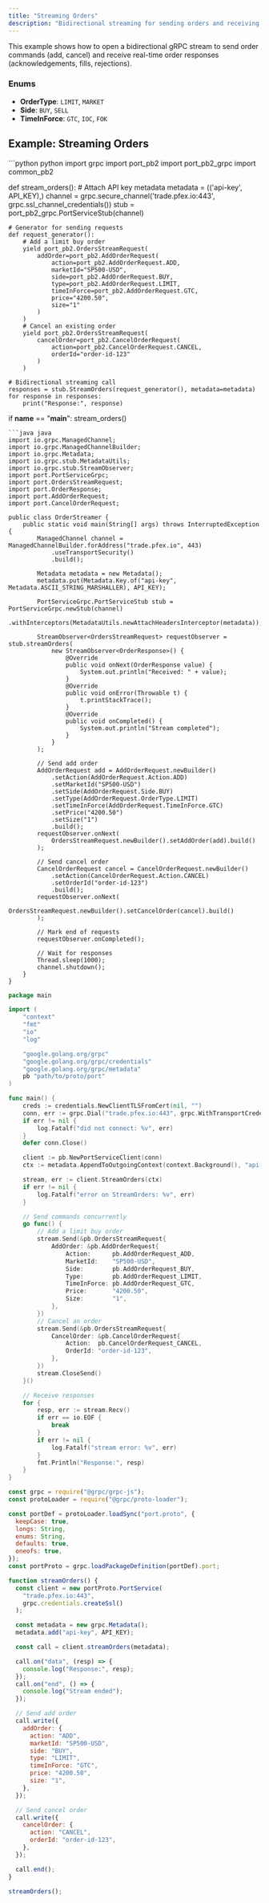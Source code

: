 ```yaml
---
title: "Streaming Orders"
description: "Bidirectional streaming for sending orders and receiving order responses"
---
```


<Note>
  This example shows how to open a bidirectional gRPC stream to send order
  commands (add, cancel) and receive real-time order responses
  (acknowledgements, fills, rejections).
</Note>

### Enums

- **OrderType**: `LIMIT`, `MARKET`
- **Side**: `BUY`, `SELL`
- **TimeInForce**: `GTC`, `IOC`, `FOK`

## Example: Streaming Orders

<CodeGroup>
```python python
import grpc
import port_pb2
import port_pb2_grpc
import common_pb2

def stream_orders(): # Attach API key metadata
    metadata = (('api-key', API_KEY),)
    channel = grpc.secure_channel('trade.pfex.io:443', grpc.ssl_channel_credentials())
    stub = port_pb2_grpc.PortServiceStub(channel)

    # Generator for sending requests
    def request_generator():
        # Add a limit buy order
        yield port_pb2.OrdersStreamRequest(
            addOrder=port_pb2.AddOrderRequest(
                action=port_pb2.AddOrderRequest.ADD,
                marketId="SP500-USD",
                side=port_pb2.AddOrderRequest.BUY,
                type=port_pb2.AddOrderRequest.LIMIT,
                timeInForce=port_pb2.AddOrderRequest.GTC,
                price="4200.50",
                size="1"
            )
        )
        # Cancel an existing order
        yield port_pb2.OrdersStreamRequest(
            cancelOrder=port_pb2.CancelOrderRequest(
                action=port_pb2.CancelOrderRequest.CANCEL,
                orderId="order-id-123"
            )
        )

    # Bidirectional streaming call
    responses = stub.StreamOrders(request_generator(), metadata=metadata)
    for response in responses:
        print("Response:", response)

if **name** == "**main**":
stream_orders()

````
```java java
import io.grpc.ManagedChannel;
import io.grpc.ManagedChannelBuilder;
import io.grpc.Metadata;
import io.grpc.stub.MetadataUtils;
import io.grpc.stub.StreamObserver;
import port.PortServiceGrpc;
import port.OrdersStreamRequest;
import port.OrderResponse;
import port.AddOrderRequest;
import port.CancelOrderRequest;

public class OrderStreamer {
    public static void main(String[] args) throws InterruptedException {
        ManagedChannel channel = ManagedChannelBuilder.forAddress("trade.pfex.io", 443)
            .useTransportSecurity()
            .build();

        Metadata metadata = new Metadata();
        metadata.put(Metadata.Key.of("api-key", Metadata.ASCII_STRING_MARSHALLER), API_KEY);

        PortServiceGrpc.PortServiceStub stub = PortServiceGrpc.newStub(channel)
            .withInterceptors(MetadataUtils.newAttachHeadersInterceptor(metadata));

        StreamObserver<OrdersStreamRequest> requestObserver = stub.streamOrders(
            new StreamObserver<OrderResponse>() {
                @Override
                public void onNext(OrderResponse value) {
                    System.out.println("Received: " + value);
                }
                @Override
                public void onError(Throwable t) {
                    t.printStackTrace();
                }
                @Override
                public void onCompleted() {
                    System.out.println("Stream completed");
                }
            }
        );

        // Send add order
        AddOrderRequest add = AddOrderRequest.newBuilder()
            .setAction(AddOrderRequest.Action.ADD)
            .setMarketId("SP500-USD")
            .setSide(AddOrderRequest.Side.BUY)
            .setType(AddOrderRequest.OrderType.LIMIT)
            .setTimeInForce(AddOrderRequest.TimeInForce.GTC)
            .setPrice("4200.50")
            .setSize("1")
            .build();
        requestObserver.onNext(
            OrdersStreamRequest.newBuilder().setAddOrder(add).build()
        );

        // Send cancel order
        CancelOrderRequest cancel = CancelOrderRequest.newBuilder()
            .setAction(CancelOrderRequest.Action.CANCEL)
            .setOrderId("order-id-123")
            .build();
        requestObserver.onNext(
            OrdersStreamRequest.newBuilder().setCancelOrder(cancel).build()
        );

        // Mark end of requests
        requestObserver.onCompleted();

        // Wait for responses
        Thread.sleep(1000);
        channel.shutdown();
    }
}
````

```go go
package main

import (
    "context"
    "fmt"
    "io"
    "log"

    "google.golang.org/grpc"
    "google.golang.org/grpc/credentials"
    "google.golang.org/grpc/metadata"
    pb "path/to/proto/port"
)

func main() {
    creds := credentials.NewClientTLSFromCert(nil, "")
    conn, err := grpc.Dial("trade.pfex.io:443", grpc.WithTransportCredentials(creds))
    if err != nil {
        log.Fatalf("did not connect: %v", err)
    }
    defer conn.Close()

    client := pb.NewPortServiceClient(conn)
    ctx := metadata.AppendToOutgoingContext(context.Background(), "api-key", API_KEY)

    stream, err := client.StreamOrders(ctx)
    if err != nil {
        log.Fatalf("error on StreamOrders: %v", err)
    }

    // Send commands concurrently
    go func() {
        // Add a limit buy order
        stream.Send(&pb.OrdersStreamRequest{
            AddOrder: &pb.AddOrderRequest{
                Action:      pb.AddOrderRequest_ADD,
                MarketId:    "SP500-USD",
                Side:        pb.AddOrderRequest_BUY,
                Type:        pb.AddOrderRequest_LIMIT,
                TimeInForce: pb.AddOrderRequest_GTC,
                Price:       "4200.50",
                Size:        "1",
            },
        })
        // Cancel an order
        stream.Send(&pb.OrdersStreamRequest{
            CancelOrder: &pb.CancelOrderRequest{
                Action:  pb.CancelOrderRequest_CANCEL,
                OrderId: "order-id-123",
            },
        })
        stream.CloseSend()
    }()

    // Receive responses
    for {
        resp, err := stream.Recv()
        if err == io.EOF {
            break
        }
        if err != nil {
            log.Fatalf("stream error: %v", err)
        }
        fmt.Println("Response:", resp)
    }
}
```

```javascript node
const grpc = require("@grpc/grpc-js");
const protoLoader = require("@grpc/proto-loader");

const portDef = protoLoader.loadSync("port.proto", {
  keepCase: true,
  longs: String,
  enums: String,
  defaults: true,
  oneofs: true,
});
const portProto = grpc.loadPackageDefinition(portDef).port;

function streamOrders() {
  const client = new portProto.PortService(
    "trade.pfex.io:443",
    grpc.credentials.createSsl()
  );

  const metadata = new grpc.Metadata();
  metadata.add("api-key", API_KEY);

  const call = client.streamOrders(metadata);

  call.on("data", (resp) => {
    console.log("Response:", resp);
  });
  call.on("end", () => {
    console.log("Stream ended");
  });

  // Send add order
  call.write({
    addOrder: {
      action: "ADD",
      marketId: "SP500-USD",
      side: "BUY",
      type: "LIMIT",
      timeInForce: "GTC",
      price: "4200.50",
      size: "1",
    },
  });

  // Send cancel order
  call.write({
    cancelOrder: {
      action: "CANCEL",
      orderId: "order-id-123",
    },
  });

  call.end();
}

streamOrders();
```

</CodeGroup>
